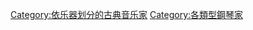 {{Commons category|Classical pianists}}

[[Category:依乐器划分的古典音乐家|Category:依乐器划分的古典音乐家]]
[[Category:各類型鋼琴家|Category:各類型鋼琴家]]